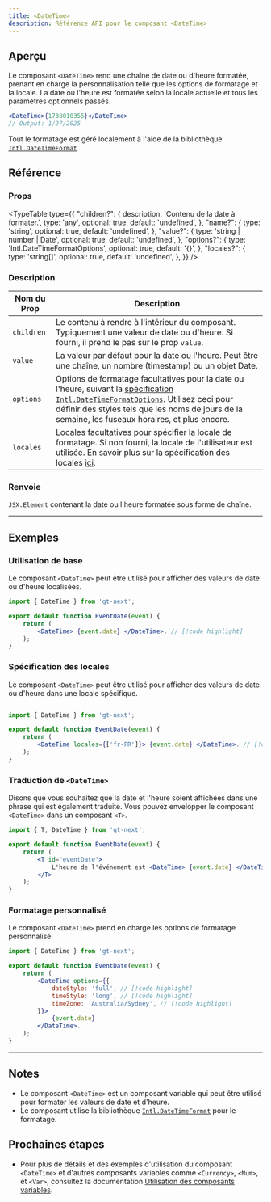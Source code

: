 ```yaml
---
title: <DateTime>
description: Référence API pour le composant <DateTime>
---
```


## Aperçu

Le composant `<DateTime>` rend une chaîne de date ou d'heure formatée, prenant en charge la personnalisation telle que les options de formatage et la locale.
La date ou l'heure est formatée selon la locale actuelle et tous les paramètres optionnels passés.

```jsx
<DateTime>{1738010355}</DateTime>
// Output: 1/27/2025
```

Tout le formatage est géré localement à l'aide de la bibliothèque [`Intl.DateTimeFormat`](https://developer.mozilla.org/en-US/docs/Web/JavaScript/Reference/Global_Objects/Intl/DateTimeFormat).

## Référence

### Props

<TypeTable
  type={{
    "children?": {
        description: 'Contenu de la date à formater.',
        type: 'any',
        optional: true,
        default: 'undefined',
    },
    "name?": {
        type: 'string',
        optional: true,
        default: 'undefined',
    },
    "value?": {
        type: 'string | number | Date',
        optional: true,
        default: 'undefined',
    },
    "options?": {
        type: 'Intl.DateTimeFormatOptions',
        optional: true,
        default: '{}',
    },
    "locales?": {
        type: 'string[]',
        optional: true,
        default: 'undefined',
    },
  }}
/>

### Description
| Nom du Prop | Description |
|-------------|-------------|
| `children` | Le contenu à rendre à l'intérieur du composant. Typiquement une valeur de date ou d'heure. Si fourni, il prend le pas sur le prop `value`. |
| `value`    | La valeur par défaut pour la date ou l'heure. Peut être une chaîne, un nombre (timestamp) ou un objet Date. |
| `options`  | Options de formatage facultatives pour la date ou l'heure, suivant la [spécification `Intl.DateTimeFormatOptions`](https://developer.mozilla.org/en-US/docs/Web/JavaScript/Reference/Global_Objects/Intl/DateTimeFormat). Utilisez ceci pour définir des styles tels que les noms de jours de la semaine, les fuseaux horaires, et plus encore. |
| `locales`  | Locales facultatives pour spécifier la locale de formatage. Si non fourni, la locale de l'utilisateur est utilisée. En savoir plus sur la spécification des locales [ici](https://developer.mozilla.org/en-US/docs/Web/JavaScript/Reference/Global_Objects/Intl#locales_argument).|

### Renvoie

`JSX.Element` contenant la date ou l'heure formatée sous forme de chaîne.

---
## Exemples

### Utilisation de base
Le composant `<DateTime>` peut être utilisé pour afficher des valeurs de date ou d'heure localisées.

```jsx title="EventDate.jsx" copy
import { DateTime } from 'gt-next';

export default function EventDate(event) {
    return (
        <DateTime> {event.date} </DateTime>. // [!code highlight]
    );
}
```

### Spécification des locales
Le composant `<DateTime>` peut être utilisé pour afficher des valeurs de date ou d'heure dans une locale spécifique.

```jsx title="EventDate.jsx" copy

import { DateTime } from 'gt-next';

export default function EventDate(event) {
    return (
        <DateTime locales={['fr-FR']}> {event.date} </DateTime>. // [!code highlight]
    );
}
```

### Traduction de `<DateTime>`
Disons que vous souhaitez que la date et l'heure soient affichées dans une phrase qui est également traduite.
Vous pouvez envelopper le composant `<DateTime>` dans un composant `<T>`.
```jsx title="EventDate.jsx" copy
import { T, DateTime } from 'gt-next';

export default function EventDate(event) {
    return (
        <T id="eventDate">
            L'heure de l'événement est <DateTime> {event.date} </DateTime>. // [!code highlight]
        </T>
    );
}
```

### Formatage personnalisé
Le composant `<DateTime>` prend en charge les options de formatage personnalisé.
```jsx title="EventDate.jsx" copy
import { DateTime } from 'gt-next';

export default function EventDate(event) {
    return (
        <DateTime options={{
            dateStyle: 'full', // [!code highlight]
            timeStyle: 'long', // [!code highlight]
            timeZone: 'Australia/Sydney', // [!code highlight]
        }}>
            {event.date}
        </DateTime>.
    );
}
```

---

## Notes
 * Le composant `<DateTime>` est un composant variable qui peut être utilisé pour formater les valeurs de date et d'heure.
 * Le composant utilise la bibliothèque [`Intl.DateTimeFormat`](https://developer.mozilla.org/en-US/docs/Web/JavaScript/Reference/Global_Objects/Intl/DateTimeFormat) pour le formatage.

## Prochaines étapes
 * Pour plus de détails et des exemples d'utilisation du composant `<DateTime>` et d'autres composants variables comme `<Currency>`, `<Num>`, et `<Var>`,
  consultez la documentation [Utilisation des composants variables](/docs/next/reference/using-variable-components).